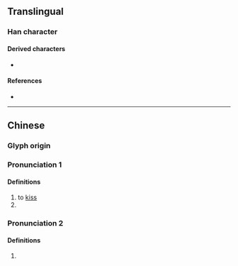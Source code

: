{{character info}}
==Translingual==

===Han character===
{{Han char|rn=30|rad=口|as=08|sn=11|four=64047|canj=REDE|ids=⿰口波}}

====Derived characters====
* {{l|mul|[[𭒕]]}}

====References====
* {{Han ref|kx=0196.261|hdz=10646.030|uh=5575|ud=21877|bh=D471|bd=54385}}

----

==Chinese==
{{zh-forms}}

===Glyph origin===
{{Han compound|口|波|t1=mouth|ls=psc|c1=s|c2=p}}

<!--|c=bo1===References===* {{R:yue:Hanzi}}-->
{{attention|zh|Which section(s) do c=bo1 belong to?}}

===Pronunciation 1===
{{zh-pron
|m=bō
|cat=v
}}

====Definitions====
{{zh-hanzi}}

# to [[kiss]]
# {{n-g|An onomatopoeia.}}

===Pronunciation 2===
{{zh-pron
|m=bo
|cat=part
}}
{{rfp|zh}}

====Definitions====
{{zh-hanzi}}

# {{lb|zh|dialectal}} {{n-g|A particle denoting consultation, suggestion, request, command, etc.}}
#: {{zh-x|你 的 竅門 多，給 咱們 想 個 辦法，行 啵？|You always have good ideas. Try and think of a strategy for us, won't you?}}